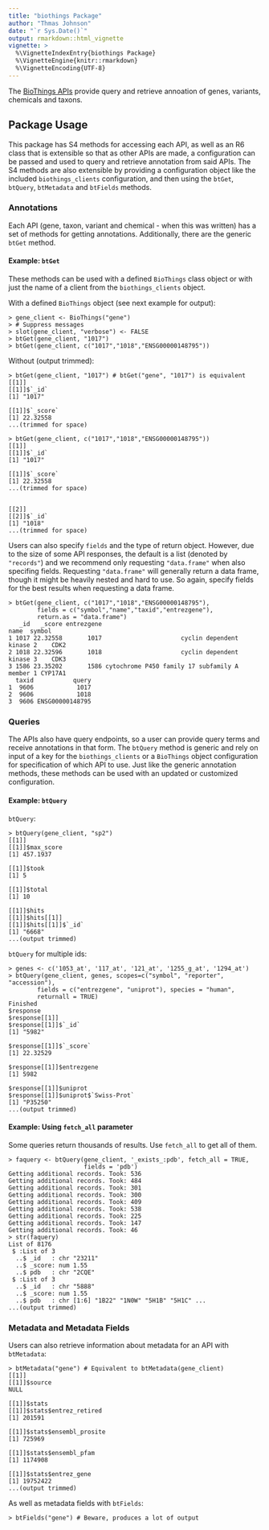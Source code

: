 ```yaml
---
title: "biothings Package"
author: "Thmas Johnson"
date: "`r Sys.Date()`"
output: rmarkdown::html_vignette
vignette: >
  %\VignetteIndexEntry{biothings Package}
  %\VignetteEngine{knitr::rmarkdown}
  %\VignetteEncoding{UTF-8}
---
```


The [BioThings APIs](http://biothings.io/) provide query and retrieve annoation of genes, variants, chemicals and taxons. 


## Package Usage
This package has S4 methods for accessing each API, as well as an R6 class that is extensible so that as other APIs are made, a configuration can be passed and used to query and retrieve annotation from said APIs. The S4 methods are also extensible by providing a configuration object like the included `biothings_clients` configuration, and then using the `btGet`, `btQuery`, `btMetadata` and `btFields` methods.


### Annotations
Each API (gene, taxon, variant and chemical - when this was written) has a set of methods for getting annotations. Additionally, there are the generic `btGet` method.


#### Example: `btGet`
These methods can be used with a defined `BioThings` class object or with just the name of a client from the `biothings_clients` object.

With a defined `BioThings` object (see next example for output):
```
> gene_client <- BioThings("gene")
> # Suppress messages
> slot(gene_client, "verbose") <- FALSE
> btGet(gene_client, "1017")
> btGet(gene_client, c("1017","1018","ENSG00000148795"))
```

Without (output trimmed):
```
> btGet(gene_client, "1017") # btGet("gene", "1017") is equivalent
[[1]]
[[1]]$`_id`
[1] "1017"

[[1]]$`_score`
[1] 22.32558
...(trimmed for space)

> btGet(gene_client, c("1017","1018","ENSG00000148795"))
[[1]]
[[1]]$`_id`
[1] "1017"

[[1]]$`_score`
[1] 22.32558
...(trimmed for space)


[[2]]
[[2]]$`_id`
[1] "1018"
...(trimmed for space)
```

Users can also specify `fields` and the type of return object. However, due to the size of some API responses, the default is a list (denoted by `"records"`) and we recommend only requesting `"data.frame"` when also specifing fields. Requesting `"data.frame"` will generally return a data frame, though it might be heavily nested and hard to use. So again, specify fields for the best results when requesting a data frame.

```
> btGet(gene_client, c("1017","1018","ENSG00000148795"),
        fields = c("symbol","name","taxid","entrezgene"),
        return.as = "data.frame")
   _id   _score entrezgene                                           name  symbol
1 1017 22.32558       1017                      cyclin dependent kinase 2    CDK2
2 1018 22.32596       1018                      cyclin dependent kinase 3    CDK3
3 1586 23.35202       1586 cytochrome P450 family 17 subfamily A member 1 CYP17A1
  taxid           query
1  9606            1017
2  9606            1018
3  9606 ENSG00000148795
```


### Queries
The APIs also have query endpoints, so a user can provide query terms and receive annotations in that form. The `btQuery` method is generic and rely on input of a key for the `biothings_clients` or a `BioThings` object configuration for specification of which API to use. Just like the generic annotation methods, these methods can be used with an updated or customized configuration.

#### Example: `btQuery`

`btQuery`:
```
> btQuery(gene_client, "sp2")
[[1]]
[[1]]$max_score
[1] 457.1937

[[1]]$took
[1] 5

[[1]]$total
[1] 10

[[1]]$hits
[[1]]$hits[[1]]
[[1]]$hits[[1]]$`_id`
[1] "6668"
...(output trimmed)
```

`btQuery` for multiple ids:
```
> genes <- c('1053_at', '117_at', '121_at', '1255_g_at', '1294_at')
> btQuery(gene_client, genes, scopes=c("symbol", "reporter", "accession"),
        fields = c("entrezgene", "uniprot"), species = "human",
        returnall = TRUE)
Finished
$response
$response[[1]]
$response[[1]]$`_id`
[1] "5982"

$response[[1]]$`_score`
[1] 22.32529

$response[[1]]$entrezgene
[1] 5982

$response[[1]]$uniprot
$response[[1]]$uniprot$`Swiss-Prot`
[1] "P35250"
...(output trimmed)
```

#### Example: Using `fetch_all` parameter
Some queries return thousands of results. Use `fetch_all` to get all of them.

```
> faquery <- btQuery(gene_client, '_exists_:pdb', fetch_all = TRUE,
                     fields = 'pdb')
Getting additional records. Took: 536
Getting additional records. Took: 484
Getting additional records. Took: 301
Getting additional records. Took: 300
Getting additional records. Took: 409
Getting additional records. Took: 538
Getting additional records. Took: 225
Getting additional records. Took: 147
Getting additional records. Took: 46
> str(faquery)
List of 8176
 $ :List of 3
  ..$ _id   : chr "23211"
  ..$ _score: num 1.55
  ..$ pdb   : chr "2CQE"
 $ :List of 3
  ..$ _id   : chr "5888"
  ..$ _score: num 1.55
  ..$ pdb   : chr [1:6] "1B22" "1N0W" "5H1B" "5H1C" ...
...(output trimmed)
```
### Metadata and Metadata Fields

Users can also retrieve information about metadata for an API with `btMetadata`:
```
> btMetadata("gene") # Equivalent to btMetadata(gene_client)
[[1]]
[[1]]$source
NULL

[[1]]$stats
[[1]]$stats$entrez_retired
[1] 201591

[[1]]$stats$ensembl_prosite
[1] 725969

[[1]]$stats$ensembl_pfam
[1] 1174908

[[1]]$stats$entrez_gene
[1] 19752422
...(output trimmed)
```

As well as metadata fields with `btFields`:
```
> btFields("gene") # Beware, produces a lot of output
```
